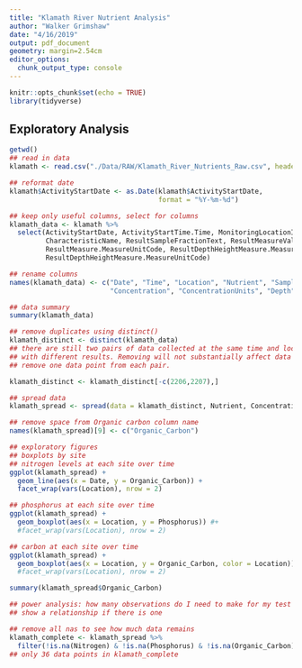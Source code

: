 ```yaml
---
title: "Klamath River Nutrient Analysis"
author: "Walker Grimshaw"
date: "4/16/2019"
output: pdf_document
geometry: margin=2.54cm
editor_options: 
  chunk_output_type: console
---
```


```r
knitr::opts_chunk$set(echo = TRUE)
library(tidyverse)
```

## Exploratory Analysis

```r
getwd()
## read in data
klamath <- read.csv("./Data/RAW/Klamath_River_Nutrients_Raw.csv", header = T)

## reformat date
klamath$ActivityStartDate <- as.Date(klamath$ActivityStartDate,
                                     format = "%Y-%m-%d")

## keep only useful columns, select for columns
klamath_data <- klamath %>%
  select(ActivityStartDate, ActivityStartTime.Time, MonitoringLocationIdentifier,
         CharacteristicName, ResultSampleFractionText, ResultMeasureValue,
         ResultMeasure.MeasureUnitCode, ResultDepthHeightMeasure.MeasureValue,
         ResultDepthHeightMeasure.MeasureUnitCode)

## rename columns
names(klamath_data) <- c("Date", "Time", "Location", "Nutrient", "SampleFraction",
                         "Concentration", "ConcentrationUnits", "Depth", "DepthUnit")

## data summary
summary(klamath_data)

## remove duplicates using distinct()
klamath_distinct <- distinct(klamath_data)
## there are still two pairs of data collected at the same time and location, but
## with different results. Removing will not substantially affect data trends, so
## remove one data point from each pair.

klamath_distinct <- klamath_distinct[-c(2206,2207),]

## spread data
klamath_spread <- spread(data = klamath_distinct, Nutrient, Concentration)

## remove space from Organic carbon column name
names(klamath_spread)[9] <- c("Organic_Carbon")

## exploratory figures
## boxplots by site
## nitrogen levels at each site over time
ggplot(klamath_spread) +
  geom_line(aes(x = Date, y = Organic_Carbon)) +
  facet_wrap(vars(Location), nrow = 2)

## phosphorus at each site over time
ggplot(klamath_spread) +
  geom_boxplot(aes(x = Location, y = Phosphorus)) #+
  #facet_wrap(vars(Location), nrow = 2)

## carbon at each site over time
ggplot(klamath_spread) +
  geom_boxplot(aes(x = Location, y = Organic_Carbon, color = Location)) #+
  #facet_wrap(vars(Location), nrow = 2)

summary(klamath_spread$Organic_Carbon)

## power analysis: how many observations do I need to make for my test to be robust and
## show a relationship if there is one
```

```r
## remove all nas to see how much data remains
klamath_complete <- klamath_spread %>%
  filter(!is.na(Nitrogen) & !is.na(Phosphorus) & !is.na(Organic_Carbon))
## only 36 data points in klamath_complete
```

